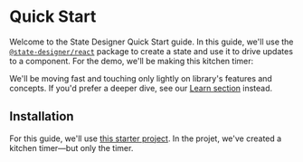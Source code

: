 # Quick Start

Welcome to the State Designer Quick Start guide. In this guide, we'll use the [`@state-designer/react`](/docs/packages/react) package to create a state and use it to drive updates to a component. For the demo, we'll be making this kitchen timer:

We'll be moving fast and touching only lightly on library's features and concepts. If you'd prefer a deeper dive, see our [Learn section](/docs/learn/intro) instead.

## Installation

For this guide, we'll use [this starter project](https://codesandbox.io/s/youthful-oskar-b88j9). In the projet, we've created a kitchen timer—but only the timer.
